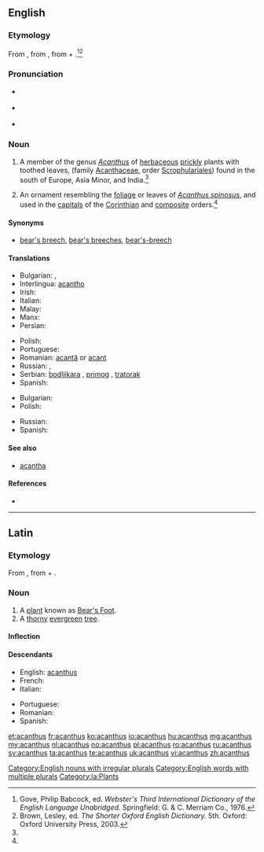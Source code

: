 {{also|Acanthus}}
==English==

===Etymology===
From {{etyl|la|en}} {{term|acanthus|lang=la}}, from {{etyl|grc|en}} {{term|ἄκανθος|tr=akanthos|sc=polytonic|lang=grc}}, from {{term|ἀκή|tr=akē||thorn|sc=polytonic|lang=grc}} + {{term|ἄνθος|tr=anthos||flower|sc=polytonic|lang=grc}}.<ref name=WI3>Gove, Philip Babcock, ed. ''Webster's Third International Dictionary of the English Language Unabridged.'' Springfield: G. & C. Merriam Co., 1976.</ref><ref name=SOED>Brown, Lesley, ed. ''The Shorter Oxford English Dictionary.'' 5th. Oxford: Oxford University Press, 2003.</ref>

===Pronunciation===
* {{a|RP}} {{IPA|/əˈkæn.θəs/}}
* {{a|US}} {{IPA|/əˈkæn.θəs/}}
* {{rhymes|ænθəs}}

===Noun===
{{en-noun|acanthuses|pl2=acanthi}}

# {{context|botany|lang=en}} A member of the genus ''[[Acanthus]]'' of [[herbaceous]] [[prickly]] plants with toothed leaves, (family [[Acanthaceae]], order [[Scrophulariales]]) found in the south of Europe, Asia Minor, and India.{{defdate|First attested in the mid 16th century.}}<ref name=SOED/>
# {{context|architecture|lang=en}} An ornament resembling the [[foliage]] or leaves of ''[[Acanthus spinosus]]'', and used in the [[capital]]s of the [[Corinthian]] and [[composite]] orders.{{defdate|First attested in the mid 18th century.}}<ref name=SOED/>

====Synonyms====
* {{sense|a member of ''Acanthus''}} [[bear's breech]], [[bear's breeches]],  [[bear's-breech]] {{qualifier|rare}}

====Translations====
{{trans-top|plant}}
* Bulgarian: {{t-|bg|акантус}},  {{t-|bg|синя шапка}}
* Interlingua: [[acantho]]
* Irish: {{t-|ga|acantas|m}}
* Italian: {{t-|it|acanto}}
* Malay: {{t-|ms|akantus}}
* Manx: {{t-|gv|jialg|f}}
* Persian: {{t+|fa|کنگر|tr=kangar|sc=fa-Arab}}
{{trans-mid}}
* Polish: {{t+|pl|akant|m}}
* Portuguese: {{t+|pt|acanto|m}}
* Romanian: [[acantă]] {{f}} or [[acant]]
* Russian: {{t+|ru|акант|m|sc=Cyrl|tr=akánt}}, {{t-|ru|медвежья лапа|f|sc=Cyrl|tr=medvéž'ja lápa}}
* Serbian: [[bodljikara]] {{f}}, [[primog]] {{m}}, [[tratorak]] {{m}}
* Spanish: {{t+|es|acanto|m}}
{{trans-bottom}}
{{trans-top|ornament}}
* Bulgarian: {{t-|bg|акант}}
* Polish: {{t+|pl|akant|m}}
{{trans-mid}}
* Russian: {{t+|ru|акант|m|sc=Cyrl|tr=akánt}}
* Spanish: {{t+|es|acanto|m}}
{{trans-bottom}}

====See also====
* [[acantha]]

====References====
<references/>
* {{R:Webster 1913}}

[[Category:English nouns with irregular plurals]]
[[Category:English words with multiple plurals]]

----

==Latin==

===Etymology===
From {{etyl|grc|la}} {{term|ἄκανθος|tr=akanthos|sc=polytonic|lang=grc}}, from {{term|ἀκή|tr=akē||thorn|sc=polytonic|lang=grc}} + {{term|ἄνθος|tr=anthos||flower|sc=polytonic|lang=grc}}.

===Noun===
{{la-noun|acanthus|acanthi|acanthī|m|second}}

# A [[plant]] known as [[w:en:Bear's Foot|Bear's Foot]].
# A [[thorny]] [[evergreen]] [[tree]].

====Inflection====
{{la-decl-2nd|acanth}}

====Descendants====
{{top2}}
* English: [[acanthus]]
* French: {{l|fr|acanthe}}
* Italian: {{l|it|acanto}}
{{mid2}}
* Portuguese: {{l|pt|acanto}}
* Romanian: {{l|ro|acantă}}
* Spanish: {{l|es|acanto}}
{{bottom}}

[[Category:la:Plants]]

[[et:acanthus]]
[[fr:acanthus]]
[[ko:acanthus]]
[[io:acanthus]]
[[hu:acanthus]]
[[mg:acanthus]]
[[my:acanthus]]
[[nl:acanthus]]
[[no:acanthus]]
[[pl:acanthus]]
[[ro:acanthus]]
[[ru:acanthus]]
[[sv:acanthus]]
[[ta:acanthus]]
[[te:acanthus]]
[[uk:acanthus]]
[[vi:acanthus]]
[[zh:acanthus]]